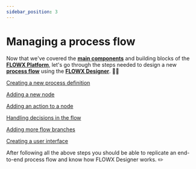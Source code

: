 ```yaml
---
sidebar_position: 3
---
```


# Managing a process flow

Now that we've covered the [**main components**](../../terms/microservices) and building blocks of the [**FLOWX Platform**](../../terms/flowx), let's go through the steps needed to design a new [**process flow**](../../terms/flowx-process) using the [**FLOWX Designer**](../../terms/flowx-process-designer). 🧗‍♀️

[Creating a new process definition](creating-a-new-process-definition)

[Adding a new node](adding-a-new-node)

[Adding an action to a node](adding-an-action-to-a-node)

[Handling decisions in the flow](handling-decisions-in-the-flow)

[Adding more flow branches](adding-more-flow-branches)

[Creating a user interface](creating-a-user-interface)

After following all the above steps you should be able to replicate an end-to-end process flow and know how FLOWX Designer works. :pencil2: